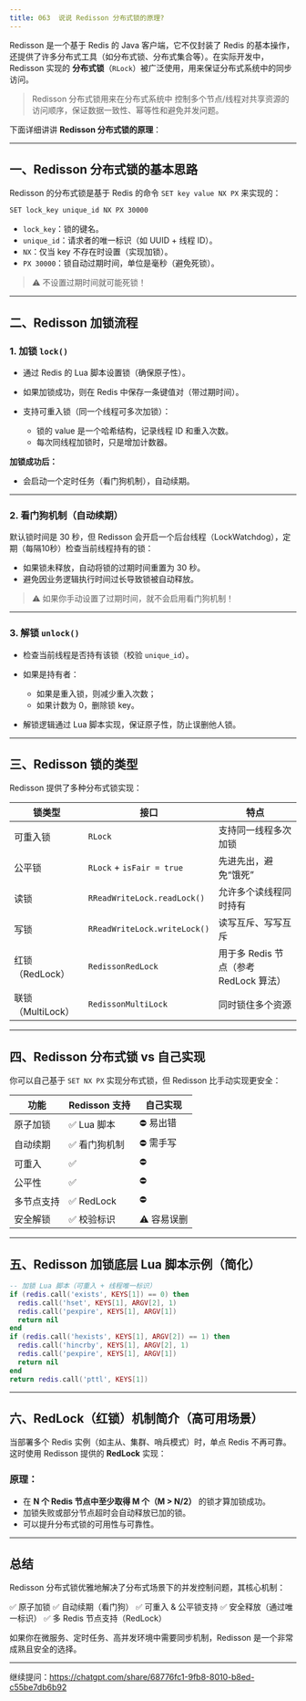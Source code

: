 ```yaml
---
title: 063 	说说 Redisson 分布式锁的原理?
---
```


Redisson 是一个基于 Redis 的 Java 客户端，它不仅封装了 Redis 的基本操作，还提供了许多分布式工具（如分布式锁、分布式集合等）。在实际开发中，Redisson 实现的 **分布式锁**（`RLock`）被广泛使用，用来保证分布式系统中的同步访问。

> Redisson 分布式锁用来在分布式系统中 控制多个节点/线程对共享资源的访问顺序，保证数据一致性、幂等性和避免并发问题。

下面详细讲讲 **Redisson 分布式锁的原理**：

---

## 一、Redisson 分布式锁的基本思路

Redisson 的分布式锁是基于 Redis 的命令 `SET key value NX PX` 来实现的：

```bash
SET lock_key unique_id NX PX 30000
```

* `lock_key`：锁的键名。
* `unique_id`：请求者的唯一标识（如 UUID + 线程 ID）。
* `NX`：仅当 key 不存在时设置（实现加锁）。
* `PX 30000`：锁自动过期时间，单位是毫秒（避免死锁）。

> ⚠️ 不设置过期时间就可能死锁！

---

## 二、Redisson 加锁流程

### 1. 加锁 `lock()`

* 通过 Redis 的 Lua 脚本设置锁（确保原子性）。
* 如果加锁成功，则在 Redis 中保存一条键值对（带过期时间）。
* 支持可重入锁（同一个线程可多次加锁）：

  * 锁的 value 是一个哈希结构，记录线程 ID 和重入次数。
  * 每次同线程加锁时，只是增加计数器。

**加锁成功后：**

* 会启动一个定时任务（看门狗机制），自动续期。

---

### 2. 看门狗机制（自动续期）

默认锁时间是 30 秒，但 Redisson 会开启一个后台线程（LockWatchdog），定期（每隔10秒）检查当前线程持有的锁：

* 如果锁未释放，自动将锁的过期时间重置为 30 秒。
* 避免因业务逻辑执行时间过长导致锁被自动释放。

> ⚠️ 如果你手动设置了过期时间，就不会启用看门狗机制！

---

### 3. 解锁 `unlock()`

* 检查当前线程是否持有该锁（校验 `unique_id`）。
* 如果是持有者：

  * 如果是重入锁，则减少重入次数；
  * 如果计数为 0，删除锁 key。
* 解锁逻辑通过 Lua 脚本实现，保证原子性，防止误删他人锁。

---

## 三、Redisson 锁的类型

Redisson 提供了多种分布式锁实现：

| 锁类型           | 接口                           | 特点                          |
| ------------- | ---------------------------- | --------------------------- |
| 可重入锁          | `RLock`                      | 支持同一线程多次加锁                  |
| 公平锁           | `RLock` + `isFair = true`    | 先进先出，避免“饿死”                 |
| 读锁            | `RReadWriteLock.readLock()`  | 允许多个读线程同时持有                 |
| 写锁            | `RReadWriteLock.writeLock()` | 读写互斥、写写互斥                   |
| 红锁（RedLock）   | `RedissonRedLock`            | 用于多 Redis 节点（参考 RedLock 算法） |
| 联锁（MultiLock） | `RedissonMultiLock`          | 同时锁住多个资源                    |

---

## 四、Redisson 分布式锁 vs 自己实现

你可以自己基于 `SET NX PX` 实现分布式锁，但 Redisson 比手动实现更安全：

| 功能    | Redisson 支持 | 自己实现    |
| ----- | ----------- | ------- |
| 原子加锁  | ✅ Lua 脚本    | ⛔ 易出错   |
| 自动续期  | ✅ 看门狗机制     | ⛔ 需手写   |
| 可重入   | ✅           | ⛔       |
| 公平性   | ✅           | ⛔       |
| 多节点支持 | ✅ RedLock   | ⛔       |
| 安全解锁  | ✅ 校验标识      | ⚠️ 容易误删 |

---

## 五、Redisson 加锁底层 Lua 脚本示例（简化）

```lua
-- 加锁 Lua 脚本（可重入 + 线程唯一标识）
if (redis.call('exists', KEYS[1]) == 0) then
  redis.call('hset', KEYS[1], ARGV[2], 1)
  redis.call('pexpire', KEYS[1], ARGV[1])
  return nil
end
if (redis.call('hexists', KEYS[1], ARGV[2]) == 1) then
  redis.call('hincrby', KEYS[1], ARGV[2], 1)
  redis.call('pexpire', KEYS[1], ARGV[1])
  return nil
end
return redis.call('pttl', KEYS[1])
```

---

## 六、RedLock（红锁）机制简介（高可用场景）

当部署多个 Redis 实例（如主从、集群、哨兵模式）时，单点 Redis 不再可靠。这时使用 Redisson 提供的 **RedLock** 实现：

### 原理：

* 在 **N 个 Redis 节点中至少取得 M 个（M > N/2）** 的锁才算加锁成功。
* 加锁失败或部分节点超时会自动释放已加的锁。
* 可以提升分布式锁的可用性与可靠性。

---

## 总结

Redisson 分布式锁优雅地解决了分布式场景下的并发控制问题，其核心机制：

✅ 原子加锁
✅ 自动续期（看门狗）
✅ 可重入 & 公平锁支持
✅ 安全释放（通过唯一标识）
✅ 多 Redis 节点支持（RedLock）

如果你在微服务、定时任务、高并发环境中需要同步机制，Redisson 是一个非常成熟且安全的选择。

---

继续提问：https://chatgpt.com/share/68776fc1-9fb8-8010-b8ed-c55be7db6b92
